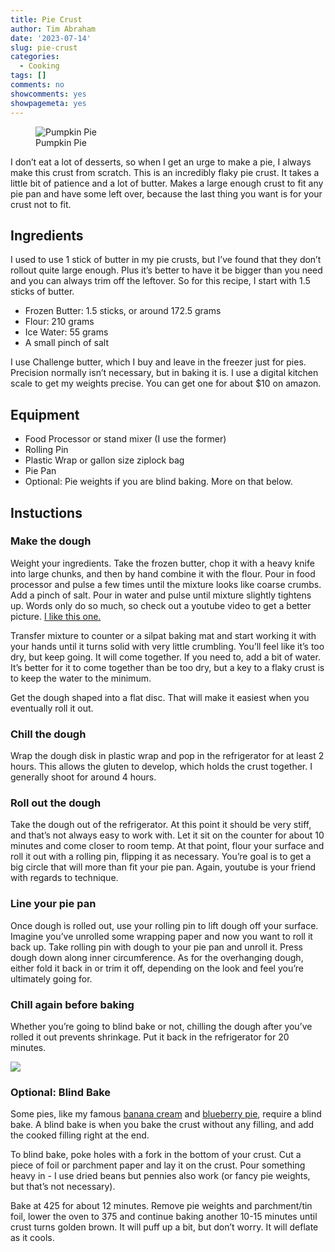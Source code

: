 ```yaml
---
title: Pie Crust
author: Tim Abraham
date: '2023-07-14'
slug: pie-crust
categories:
  - Cooking
tags: []
comments: no
showcomments: yes
showpagemeta: yes
---
```


![Pumpkin Pie](images/pumpkin.jpg)

I don't eat a lot of desserts, so when I get an urge to make a pie, I always make this crust from scratch. This is an incredibly flaky pie crust. It takes a little bit of patience and a lot of butter. Makes a large enough crust to fit any pie pan and have some left over, because the last thing you want is for your crust not to fit.

## Ingredients

I used to use 1 stick of butter in my pie crusts, but I've found that they don't rollout quite large enough. Plus it's better to have it be bigger than you need and you can always trim off the leftover. So for this recipe, I start with 1.5 sticks of butter.

* Frozen Butter: 1.5 sticks, or around 172.5 grams
* Flour: 210 grams
* Ice Water: 55 grams
* A small pinch of salt

I use Challenge butter, which I buy and leave in the freezer just for pies. Precision normally isn't necessary, but in baking it is. I use a digital kitchen scale to get my weights precise. You can get one for about $10 on amazon.

## Equipment

* Food Processor or stand mixer (I use the former)
* Rolling Pin
* Plastic Wrap or gallon size ziplock bag
* Pie Pan
* Optional: Pie weights if you are blind baking. More on that below.

## Instuctions

### Make the dough

Weight your ingredients. Take the frozen butter, chop it with a heavy knife into large chunks, and then by hand combine it with the flour. Pour in food processor and pulse a few times until the mixture looks like coarse crumbs. Add a pinch of salt. Pour in water and pulse until mixture slightly tightens up. Words only do so much, so check out a youtube video to get a better picture. [I like this one.](https://www.youtube.com/watch?v=qO-NJVJlq0c&t)

Transfer mixture to counter or a silpat baking mat and start working it with your hands until it turns solid with very little crumbling. You'll feel like it's too dry, but keep going. It will come together. If you need to, add a bit of water. It's better for it to come together than be too dry, but a key to a flaky crust is to keep the water to the minimum.

Get the dough shaped into a flat disc. That will make it easiest when you eventually roll it out.

### Chill the dough

Wrap the dough disk in plastic wrap and pop in the refrigerator for at least 2 hours. This allows the gluten to develop, which holds the crust together. I generally shoot for around 4 hours. 

### Roll out the dough

Take the dough out of the refrigerator. At this point it should be very stiff, and that's not always easy to work with. Let it sit on the counter for about 10 minutes and come closer to room temp. At that point, flour your surface and roll it out with a rolling pin, flipping it as necessary. You're goal is to get a big circle that will more than fit your pie pan. Again, youtube is your friend with regards to technique. 

### Line your pie pan

Once dough is rolled out, use your rolling pin to lift dough off your surface. Imagine you've unrolled some wrapping paper and now you want to roll it back up. Take rolling pin with dough to your pie pan and unroll it. Press dough down along inner circumference. As for the overhanging dough, either fold it back in or trim it off, depending on the look and feel you're ultimately going for. 

### Chill again before baking

Whether you're going to blind bake or not, chilling the dough after you've rolled it out prevents shrinkage. Put it back in the refrigerator for 20 minutes. 

![](images/closeup.jpg)

### Optional: Blind Bake

Some pies, like my famous [banana cream](cooking/banana-cream-pie) and [blueberry pie](cooking/blueberry-pie), require a blind bake. A blind bake is when you bake the crust without any filling, and add the cooked filling right at the end.

To blind bake, poke holes with a fork in the bottom of your crust. Cut a piece of foil or parchment paper and lay it on the crust. Pour something heavy in - I use dried beans but pennies also work (or fancy pie weights, but that's not necessary).

Bake at 425 for about 12 minutes. Remove pie weights and parchment/tin foil, lower the oven to 375 and continue baking another 10-15 minutes until crust turns golden brown. It will puff up a bit, but don't worry. It will deflate as it cools.